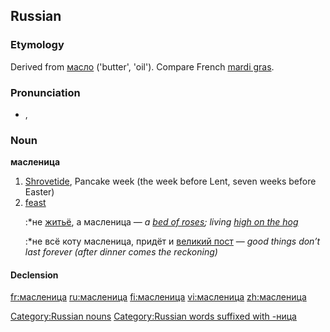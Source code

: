 ==Russian==

===Etymology===
Derived from [[масло]] ('butter', 'oil'). Compare French [[mardi gras]].

===Pronunciation===
* {{IPA|/ˈmaslʲinʲit͡sə/|lang=ru}}, {{X-SAMPA|/"masl'in'its@/}}

===Noun===
'''масленица''' {{f}}

# [[Shrovetide]], Pancake week (the week before Lent, seven weeks before Easter) 
# [[feast]]
#:*не [[житьё]], а масленица — ''a [[bed of roses]]; living [[high on the hog]]''
#:*не всё коту масленица, придёт и [[великий пост]] — ''good things don’t last forever (after dinner comes the reckoning)''

====Declension====
{{ru-noun-inan-ца-1|маслениц|ма́слениц}}

[[Category:Russian nouns]]
[[Category:Russian words suffixed with -ница]]

[[fr:масленица]]
[[ru:масленица]]
[[fi:масленица]]
[[vi:масленица]]
[[zh:масленица]]